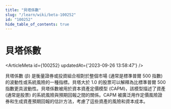 ```yaml
---
title: "貝塔係數"
slug: "/learn/wiki/beta-100252"
id: "100252"
hide_table_of_contents: true
---
```



# 貝塔係數

<ArticleMeta id={100252} updatedAt={'2023-09-26 13:58:47'} />
<div className='border-solid border-b border-t-0 my-4 border-[var(--ifm-color-gray-300)]' />

貝塔係數 (β) 是衡量證券或投資組合相對於整個市場 (通常是標準普爾 500 指數) 的波動性或系統風險的一種指標。貝塔大於 1.0 的股票可以解釋為比標準普爾 500 指數更具波動性。貝塔係數被用於資本資產定價模型 (CAPM)，該模型描述了資產 (通常是股票) 的系統風險與預期回報之間的關係。CAPM 被廣泛用作定價風險證券和生成資產預期回報的估計方法，考慮了這些資產的風險和資本成本。
